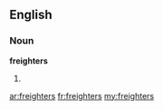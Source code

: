 ==English==

===Noun===
'''freighters'''

# {{plural of|[[freighter]]}}

[[ar:freighters]]
[[fr:freighters]]
[[my:freighters]]